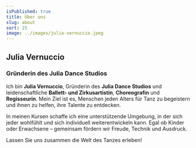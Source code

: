 ```yaml
---
isPublished: true
title: Über uns
slug: about
sort: 25
image: ../images/julia-vernuccio.jpeg
---
```


## Julia Vernuccio
### Gründerin des Julia Dance Studios

Ich bin **Julia Vernuccio**, Gründerin des **Julia Dance Studios** und leidenschaftliche **Ballett- und Zirkusartistin**, **Choreografin** und **Regisseurin**. Mein Ziel ist es, Menschen jeden Alters für Tanz zu begeistern und ihnen zu helfen, ihre Talente zu entdecken.

In meinen Kursen schaffe ich eine unterstützende Umgebung, in der sich jeder wohlfühlt und sich individuell weiterentwickeln kann. Egal ob Kinder oder Erwachsene – gemeinsam fördern wir Freude, Technik und Ausdruck.

Lassen Sie uns zusammen die Welt des Tanzes erleben!